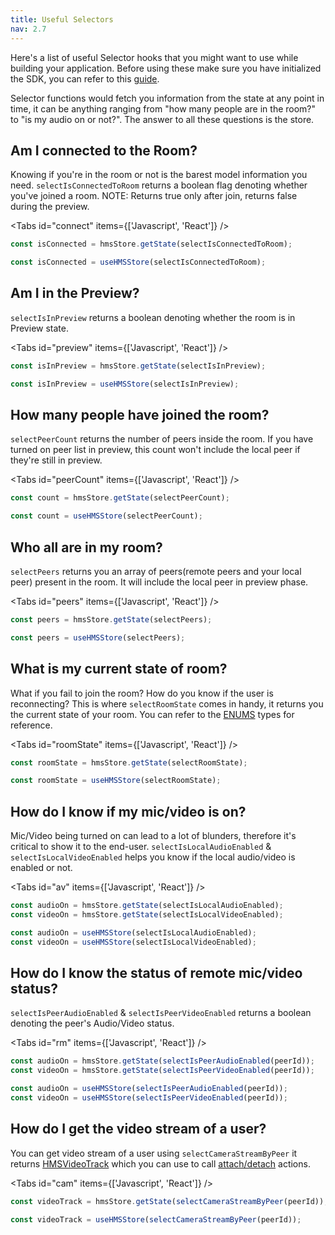 ```yaml
---
title: Useful Selectors
nav: 2.7
---
```


Here's a list of useful Selector hooks that you might want to use while building your application. Before using these make sure you have initialized the SDK, you can refer to this [guide](/javascript/v2/guides/javascript-quickstart#initializing-the-sdk).

Selector functions would fetch you information from the state at any point in time, it can be anything ranging from "how many people are in the room?" to "is my audio on or not?". The answer to all these questions is the store.

## Am I connected to the Room?

Knowing if you're in the room or not is the barest model information you need. `selectIsConnectedToRoom` returns a boolean flag denoting whether you've joined a room. NOTE: Returns true only after join, returns false during the preview.

<Tabs id="connect" items={['Javascript', 'React']} />

<Tab id='connect-0'>

```js section=AmIConnectedToTheRoom sectionIndex=1 tab=JS
const isConnected = hmsStore.getState(selectIsConnectedToRoom);
```

</Tab>

<Tab id='connect-1'>

```jsx section=AmIConnectedToTheRoom sectionIndex=1 tab=React
const isConnected = useHMSStore(selectIsConnectedToRoom);
```

</Tab>

## Am I in the Preview?

`selectIsInPreview` returns a boolean denoting whether the room is in Preview state.

<Tabs id="preview" items={['Javascript', 'React']} />

<Tab id='preview-0'>

```js section=AmIInThePreview sectionIndex=1 tab=JS
const isInPreview = hmsStore.getState(selectIsInPreview);
```

</Tab>

<Tab id='preview-1'>

```jsx section=AmIInThePreview sectionIndex=1 tab=React
const isInPreview = useHMSStore(selectIsInPreview);
```

</Tab>

## How many people have joined the room?

`selectPeerCount` returns the number of peers inside the room. If you have turned on
peer list in preview, this count won't include the local peer if they're still in preview.

<Tabs id="peerCount" items={['Javascript', 'React']} />

<Tab id='peerCount-0'>

```js section=HowManyPeopleHaveJoinedTheRoom sectionIndex=1 tab=JS
const count = hmsStore.getState(selectPeerCount);
```

</Tab>

<Tab id='peerCount-1'>

```jsx section=HowManyPeopleHaveJoinedTheRoom sectionIndex=1 tab=React
const count = useHMSStore(selectPeerCount);
```

 </Tab>

## Who all are in my room?

`selectPeers` returns you an array of peers(remote peers and your local peer) present in the room. It will
include the local peer in preview phase.

<Tabs id="peers" items={['Javascript', 'React']} />

<Tab id='peers-0'>

```js section=WhoAllAreInMyRoom sectionIndex=1 tab=JS
const peers = hmsStore.getState(selectPeers);
```

</Tab>

<Tab id='peers-1'>

```jsx section=WhoAllAreInMyRoom sectionIndex=1 tab=React
const peers = useHMSStore(selectPeers);
```

</Tab>

## What is my current state of room?

What if you fail to join the room? How do you know if the user is reconnecting? This is where `selectRoomState` comes in handy, it returns you the current state of your room. You can refer to the [ENUMS](/api-reference/javascript/v2/enums/HMSRoomState) types for reference.

<Tabs id="roomState" items={['Javascript', 'React']} />

<Tab id='roomState-0'>

```js section=WhatIsMyCurrentStateOfRoom sectionIndex=1 tab=JS
const roomState = hmsStore.getState(selectRoomState);
```

</Tab>

<Tab id='roomState-1'>

```jsx section=WhatIsMyCurrentStateOfRoom sectionIndex=1 tab=React
const roomState = useHMSStore(selectRoomState);
```

</Tab>

## How do I know if my mic/video is on?

Mic/Video being turned on can lead to a lot of blunders, therefore it's critical to show it to the end-user. `selectIsLocalAudioEnabled` & `selectIsLocalVideoEnabled` helps you know if the local audio/video is enabled or not.

<Tabs id="av" items={['Javascript', 'React']} />

<Tab id='av-0'>

```js section=HowDoIKnowIfMyMicVideoIsOn sectionIndex=1 tab=JS
const audioOn = hmsStore.getState(selectIsLocalAudioEnabled);
const videoOn = hmsStore.getState(selectIsLocalVideoEnabled);
```

</Tab>

<Tab id='av-1'>

```jsx section=HowDoIKnowIfMyMicVideoIsOn sectionIndex=1 tab=React
const audioOn = useHMSStore(selectIsLocalAudioEnabled);
const videoOn = useHMSStore(selectIsLocalVideoEnabled);
```

</Tab>

## How do I know the status of remote mic/video status?

`selectIsPeerAudioEnabled` & `selectIsPeerVideoEnabled` returns a boolean denoting the peer's Audio/Video status.

<Tabs id="rm" items={['Javascript', 'React']} />

<Tab id='rm-0'>

```js section=HowDoIKnowTheStatusOfRemoteMicVideoStatus sectionIndex=1 tab=JS
const audioOn = hmsStore.getState(selectIsPeerAudioEnabled(peerId));
const videoOn = hmsStore.getState(selectIsPeerVideoEnabled(peerId));
```

</Tab>

<Tab id='rm-1'>

```jsx section=MicVideoStatus sectionIndex=1 tab=React
const audioOn = useHMSStore(selectIsPeerAudioEnabled(peerId));
const videoOn = useHMSStore(selectIsPeerVideoEnabled(peerId));
```

</Tab>

## How do I get the video stream of a user?

You can get video stream of a user using `selectCameraStreamByPeer` it returns [HMSVideoTrack](/api-reference/javascript/v2/interfaces/HMSVideoTrack) which you can use to call [attach/detach](/javascript/v2/features/render-video) actions.

<Tabs id="cam" items={['Javascript', 'React']} />

<Tab id='cam-0'>

```js section=HowDoIGetTheVideoStreamOfAUser sectionIndex=1 tab=JS
const videoTrack = hmsStore.getState(selectCameraStreamByPeer(peerId));
```

</Tab>

<Tab id='cam-1'>

```jsx section=HowDoIGetTheVideoStreamOfAUser sectionIndex=1 tab=React
const videoTrack = useHMSStore(selectCameraStreamByPeer(peerId));
```

</Tab>
